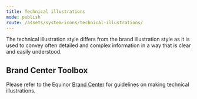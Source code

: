 ```yaml
---
title: Technical illustrations
mode: publish
route: /assets/system-icons/technical-illustrations/
---
```


The technical illustration style differs from the brand illustration style as it is used to convey often detailed and complex information in a way that is clear and easily understood.

## Brand Center Toolbox

Please refer to the Equinor [Brand Center](https://communicationtoolbox.equinor.com/brandcenter/en/equinorbc/component/default/102 'Brand Center Toolbox Guidelines') for guidelines on making technical illustrations.
